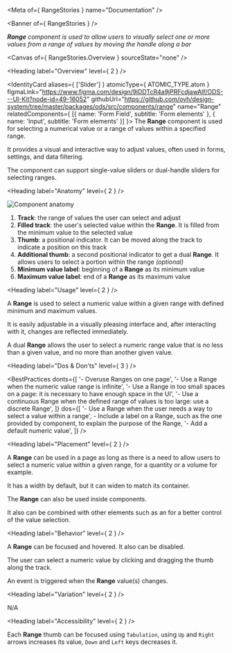 
<Meta of={ RangeStories } name="Documentation" />

<Banner of={ RangeStories } />

_**Range** component is used to allow users to visually select one or more values from a range of values by moving the handle along a bar_

<Canvas of={ RangeStories.Overview } sourceState="none" />

<Heading label="Overview" level={ 2 } />

<IdentityCard aliases={ ['Slider'] }
              atomicType={ ATOMIC_TYPE.atom }
              figmaLink="https://www.figma.com/design/9jDDTcR4a9jPRFcdjawAlf/ODS---UI-Kit?node-id=49-16052"
              githubUrl="https://github.com/ovh/design-system/tree/master/packages/ods/src/components/range"
              name="Range"
              relatedComponents={ [{ name: 'Form Field', subtitle: 'Form elements' }, { name: 'Input', subtitle: 'Form elements' }] }>
  The **Range** component is used for selecting a numerical value or a range of values within a specified range.

  It provides a visual and interactive way to adjust values, often used in forms, settings, and data filtering.

  The component can support single-value sliders or dual-handle sliders for selecting ranges.
</IdentityCard>

<Heading label="Anatomy" level={ 2 } />

![Component anatomy](components/range/anatomy.png "Component anatomy")

1. **Track**: the range of values the user can select and adjust
2. **Filled track**: the user's selected value within the **Range**. It is filled from the minimum value to the selected value
3. **Thumb**: a positional indicator. It can be moved along the track to indicate a position on this track
4. **Additional thumb**: a second positional indicator to get a dual **Range**. It allows users to select a portion within the range _(optional)_
5. **Minimum value label**: beginning of a **Range** as its minimum value
6. **Maximum value label**: end of a **Range** as its maximum value

<Heading label="Usage" level={ 2 } />

A **Range** is used to select a numeric value within a given range with defined minimum and maximum values.

It is easily adjustable in a visually pleasing interface and, after interacting with it, changes are reflected immediately.

A dual **Range** allows the user to select a numeric range value that is no less than a given value, and no more than another given value.

<Heading label="Dos & Don'ts" level={ 3 } />

<BestPractices
  donts={[
    '- Overuse Ranges on one page',
    '- Use a Range when the numeric value range is infinite',
    '- Use a Range in too small spaces on a page: it is necessary to have enough space in the UI',
    '- Use a continuous Range when the defined range of values is too large: use a discrete Range',
  ]}
  dos={[
    '- Use a Range when the user needs a way to select a value within a range',
    <span>- Include a label on a Range, such as the one provided by <StorybookLink kind="ODS Components/Form elements/Form Field" label="Form Field" story="Documentation" /> component, to explain the purpose of the Range</span>,
    '- Add a default numeric value',
  ]}
/>

<Heading label="Placement" level={ 2 } />

A **Range** can be used in a page as long as there is a need to allow users to select a numeric value within a given range, for a quantity or a volume for example.

It has a width by default, but it can widen to match its container.

The **Range** can also be used inside components.

It also can be combined with other elements such as an <StorybookLink kind="ODS Components/Form elements/Input" label="Input" story="Documentation" /> for a better control of the value selection.

<Heading label="Behavior" level={ 2 } />

A **Range** can be focused and hovered. It also can be disabled.

The user can select a numeric value by clicking and dragging the thumb along the track.

An event is triggered when the **Range** value(s) changes.

<Heading label="Variation" level={ 2 } />

N/A

<Heading label="Accessibility" level={ 2 } />

Each **Range** thumb can be focused using `Tabulation`, using `Up` and `Right` arrows increases its value, `Down` and `Left` keys decreases it.
